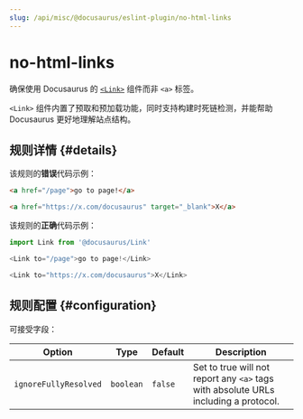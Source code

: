 ```yaml
---
slug: /api/misc/@docusaurus/eslint-plugin/no-html-links
---
```


# no-html-links


确保使用 Docusaurus 的 [`<Link>`](../../../docusaurus-core.mdx#link) 组件而非 `<a>` 标签。

`<Link>` 组件内置了预取和预加载功能，同时支持构建时死链检测，并能帮助 Docusaurus 更好地理解站点结构。

## 规则详情 {#details}

该规则的**错误**代码示例：

```html
<a href="/page">go to page!</a>

<a href="https://x.com/docusaurus" target="_blank">X</a>
```

该规则的**正确**代码示例：

```js
import Link from '@docusaurus/Link'

<Link to="/page">go to page!</Link>

<Link to="https://x.com/docusaurus">X</Link>
```

## 规则配置 {#configuration}

可接受字段：

<APITable>

| Option | Type | Default | Description |
| --- | --- | --- | --- |
| `ignoreFullyResolved` | `boolean` | `false` | Set to true will not report any `<a>` tags with absolute URLs including a protocol. |

</APITable>